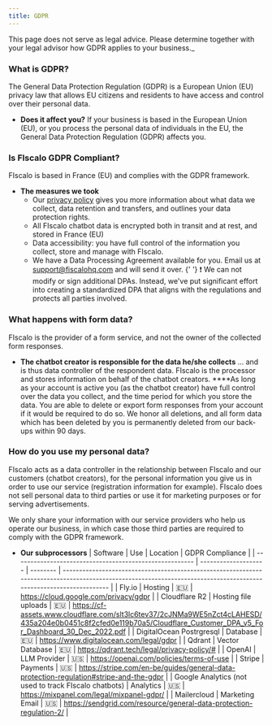 ```yaml
---
title: GDPR
---
```


This page does not serve as legal advice. Please determine together with your legal advisor how GDPR applies to your business.\_

### **What is GDPR?**

The General Data Protection Regulation (GDPR) is a European Union (EU) privacy law that allows EU citizens and residents to have access and control over their personal data.

- **Does it affect you?**
  If your business is based in the European Union (EU), or you process the personal data of individuals in the EU, the General Data Protection Regulation (GDPR) affects you.

### **Is FIscalo GDPR Compliant?**

FIscalo is based in France (EU) and complies with the GDPR framework.

- **The measures we took**
  - Our [privacy policy](/privacy/cookie-policy) gives you more information about what data we collect, data retention and transfers, and outlines your data protection rights.
  - All FIscalo chatbot data is encrypted both in transit and at rest, and stored in France (EU)
  - Data accessibility: you have full control of the information you collect, store and manage with FIscalo.
  - We have a Data Processing Agreement available for you. Email us at support@fiscalohq.com and will send it over.
    {' '}
    <Warning>
      ❗ We can not modify or sign additional DPAs. Instead, we've put
      significant effort into creating a standardized DPA that aligns with the
      regulations and protects all parties involved.
    </Warning>

### **What happens with form data?**

FIscalo is the provider of a form service, and not the owner of the collected form responses.

- **The chatbot creator is responsible for the data he/she collects**
  ... and is thus data controller of the respondent data. FIscalo is the processor and stores information on behalf of the chatbot creators. \*\*\*\*As long as your account is active you (as the chatbot creator) have full control over the data you collect, and the time period for which you store the data.
  You are able to delete or export form responses from your account if it would be required to do so. We honor all deletions, and all form data which has been deleted by you is permanently deleted from our back-ups within 90 days.

### **How do you use my personal data?**

FIscalo acts as a data controller in the relationship between FIscalo and our customers (chatbot creators), for the personal information you give us in order to use our service (registration information for example). FIscalo does not sell personal data to third parties or use it for marketing purposes or for serving advertisements.

We only share your information with our service providers who help us operate our business, in which case those third parties are required to comply with the GDPR framework.

- **Our subprocessors**
  | Software | Use | Location | GDPR Compliance |
  | ------------------------------------------------------- | -------------------- | -------- | ------------------------------------------------------------------------------------------------------------------------------------------------------------------ |
  | Fly.io | Hosting | 🇪🇺 | https://cloud.google.com/privacy/gdpr |
  | Cloudflare R2 | Hosting file uploads | 🇪🇺 | https://cf-assets.www.cloudflare.com/slt3lc6tev37/2cJNMa9WE5nZct4cLAHESD/435a204e0b0451c8f2cfed0e119b70a5/Cloudflare_Customer_DPA_v5_For_Dashboard_30_Dec_2022.pdf |
  | DigitalOcean Postrgresql | Database | 🇪🇺 | https://www.digitalocean.com/legal/gdpr |
  | Qdrant | Vector Database | 🇪🇺 | https://qdrant.tech/legal/privacy-policy/# |
  | OpenAI | LLM Provider | 🇺🇸 | https://openai.com/policies/terms-of-use |
  | Stripe | Payments | 🇺🇸 | https://stripe.com/en-be/guides/general-data-protection-regulation#stripe-and-the-gdpr |
  | Google Analytics (not used to track FIscalo chatbots) | Analytics | 🇺🇸 | https://mixpanel.com/legal/mixpanel-gdpr/ |
  | Mailercloud | Marketing Email | 🇺🇸 | https://sendgrid.com/resource/general-data-protection-regulation-2/ |
